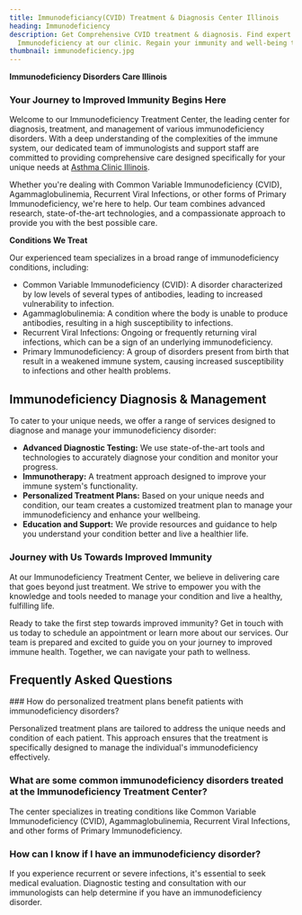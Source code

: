 ```yaml
---
title: Immunodeficiancy(CVID) Treatment & Diagnosis Center Illinois
heading: Immunodeficiency
description: Get Comprehensive CVID treatment & diagnosis. Find expert care for
  Immunodeficiency at our clinic. Regain your immunity and well-being today.
thumbnail: immunodeficiency.jpg
---
```

**Immunodeficiency Disorders Care Illinois**

### **Your Journey to Improved Immunity Begins Here**

Welcome to our Immunodeficiency Treatment Center, the leading center for diagnosis, treatment, and management of various immunodeficiency disorders. With a deep understanding of the complexities of the immune system, our dedicated team of immunologists and support staff are committed to providing comprehensive care designed specifically for your unique needs at [Asthma Clinic Illinois](https://aascmed.com/).

Whether you're dealing with Common Variable Immunodeficiency (CVID), Agammaglobulinemia, Recurrent Viral Infections, or other forms of Primary Immunodeficiency, we're here to help. Our team combines advanced research, state-of-the-art technologies, and a compassionate approach to provide you with the best possible care.

<ButtonList />

**Conditions We Treat**

Our experienced team specializes in a broad range of immunodeficiency conditions, including:

- Common Variable Immunodeficiency (CVID): A disorder characterized by low levels of several types of antibodies, leading to increased vulnerability to infection.
- Agammaglobulinemia: A condition where the body is unable to produce antibodies, resulting in a high susceptibility to infections.
- Recurrent Viral Infections: Ongoing or frequently returning viral infections, which can be a sign of an underlying immunodeficiency.
- Primary Immunodeficiency: A group of disorders present from birth that result in a weakened immune system, causing increased susceptibility to infections and other health problems.

## **Immunodeficiency Diagnosis & Management**

To cater to your unique needs, we offer a range of services designed to diagnose and manage your immunodeficiency disorder:

- **Advanced Diagnostic Testing:** We use state-of-the-art tools and technologies to accurately diagnose your condition and monitor your progress.
- **Immunotherapy:** A treatment approach designed to improve your immune system's functionality.
- **Personalized Treatment Plans:** Based on your unique needs and condition, our team creates a customized treatment plan to manage your immunodeficiency and enhance your wellbeing.
- **Education and Support:** We provide resources and guidance to help you understand your condition better and live a healthier life.

### **Journey with Us Towards Improved Immunity**

At our Immunodeficiency Treatment Center, we believe in delivering care that goes beyond just treatment. We strive to empower you with the knowledge and tools needed to manage your condition and live a healthy, fulfilling life.

Ready to take the first step towards improved immunity? Get in touch with us today to schedule an appointment or learn more about our services. Our team is prepared and excited to guide you on your journey to improved immune health. Together, we can navigate your path to wellness.

<ContactBanner />

## Frequently Asked Questions

<FAQ>
### How do personalized treatment plans benefit patients with immunodeficiency disorders?

Personalized treatment plans are tailored to address the unique needs
and condition of each patient. This approach ensures that the treatment
is specifically designed to manage the individual's immunodeficiency
effectively.

### What are some common immunodeficiency disorders treated at the Immunodeficiency Treatment Center?

The center specializes in treating conditions like Common Variable
Immunodeficiency (CVID), Agammaglobulinemia, Recurrent Viral Infections,
and other forms of Primary Immunodeficiency.

### How can I know if I have an immunodeficiency disorder?

If you experience recurrent or severe infections, it's essential to seek
medical evaluation. Diagnostic testing and consultation with our
immunologists can help determine if you have an immunodeficiency
disorder.




